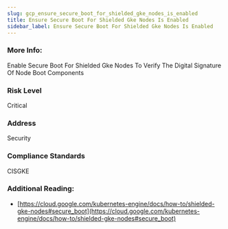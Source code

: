 ```yaml
---
slug: gcp_ensure_secure_boot_for_shielded_gke_nodes_is_enabled
title: Ensure Secure Boot For Shielded Gke Nodes Is Enabled
sidebar_label: Ensure Secure Boot For Shielded Gke Nodes Is Enabled
---
```


### More Info:

Enable Secure Boot For Shielded Gke Nodes To Verify The Digital Signature Of Node Boot Components

### Risk Level

Critical

### Address

Security

### Compliance Standards

CISGKE

### Additional Reading:

- [https://cloud.google.com/kubernetes-engine/docs/how-to/shielded-gke-nodes#secure_boot](https://cloud.google.com/kubernetes-engine/docs/how-to/shielded-gke-nodes#secure_boot) 

